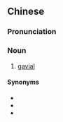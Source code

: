 {{also|恒河鳄}}
==Chinese==
{{zh-forms|s=恒河鳄|type=21}}

===Pronunciation===
{{zh-pron
|m=hénghé'è
|c=hang4 ho4 ngok6
|cat=n
}}

===Noun===
{{zh-noun}}

# [[gavial]]

{{zh-cat|Crocodilians}}

====Synonyms====
* {{zh-l|食魚鱷}}
* {{zh-l|印度鱷}}
* {{zh-l|印度食魚鱷}}